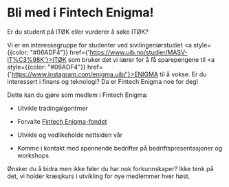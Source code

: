# Bli med i Fintech Enigma!

Er du student på ITØK eller vurderer å søke ITØK?

Vi er en interessegruppe for studenter ved sivilingeniørstudiet  <a style={{color: "#06ADF4"}} href={'https://www.uib.no/studier/MASV-IT%C3%98K'}>ITØK</a> som bruker det vi lærer for å få sparepengene til <a style={{color: "#06ADF4"}} href={'https://www.instagram.com/enigma.uib/'}>ENIGMA</a> til å vokse. Er du interessert i finans og teknologi? Da er Fintech Enigma noe for deg!

Dette kan du gjøre som medlem i Fintech Enigma:
<ul className={styles.bot}>
    <li>Utvikle tradingalgoritmer </li>
</ul>
<ul className={styles.chart}>
  <li>Forvalte <a style={{color: "#06ADF4"}} href={'/docs/Portefoljeoversikt/Nordnetportefolje'}>Fintech Enigma-fondet</a></li>
</ul>
<ul className={styles.mac}>
  <li>Utvikle og vedlikeholde nettsiden vår</li>
</ul>
<ul className={styles.handshake}>
    <li>Komme i kontakt med spennende bedrifter på bedriftspresentasjoner og workshops</li>
</ul>

Ønsker du å bidra men ikke føler du har nok forkunnskaper? Ikke tenk på det, vi holder kræsjkurs i utvikling for nye medlemmer hver høst. 